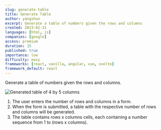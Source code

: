 ```yaml
---
slug: generate-table
title: Generate Table
author: yangshun
excerpt: Generate a table of numbers given the rows and columns
created: 2023-01-31
languages: [html, js]
companies: [google]
access: premium
duration: 15
published: true
importance: low
difficulty: easy
frameworks: [react, vanilla, angular, vue, svelte]
framework_default: react
---
```


Generate a table of numbers given the rows and columns.

![Generated table of 4 by 5 columns](/img/questions/generate-table/generate-table-example.png)

1. The user enters the number of rows and columns in a form.
1. When the form is submitted, a table with the respective number of rows and columns will be generated.
1. The table contains rows x columns cells, each containing a number sequence from 1 to (rows x columns).

